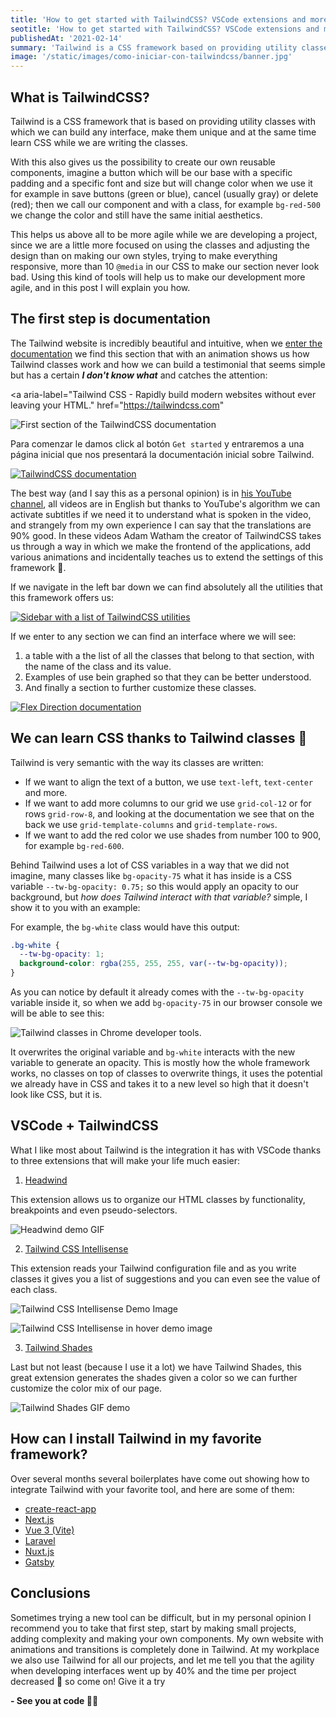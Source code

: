 ```yaml
---
title: 'How to get started with TailwindCSS? VSCode extensions and more'
seotitle: 'How to get started with TailwindCSS? VSCode extensions and more'
publishedAt: '2021-02-14'
summary: 'Tailwind is a CSS framework based on providing utility classes with which we can build any interface.'
image: '/static/images/como-iniciar-con-tailwindcss/banner.jpg'
---
```


## What is TailwindCSS?

Tailwind is a CSS framework that is based on providing utility classes with which we can build any interface, make them unique and at the same time learn CSS while we are writing the classes.

With this also gives us the possibility to create our own reusable components, imagine a button which will be our base with a specific padding and a specific font and size but will change color when we use it for example in save buttons (green or blue), cancel (usually gray) or delete (red); then we call our component and with a class, for example `bg-red-500` we change the color and still have the same initial aesthetics.

This helps us above all to be more agile while we are developing a project, since we are a little more focused on using the classes and adjusting the design than on making our own styles, trying to make everything responsive, more than 10 `@media` in our CSS to make our section never look bad. Using this kind of tools will help us to make our development more agile, and in this post I will explain you how.

## The first step is documentation

The Tailwind website is incredibly beautiful and intuitive, when we [enter the documentation](https://tailwindcss.com) we find this section that with an animation shows us how Tailwind classes work and how we can build a testimonial that seems simple but has a certain **_I don't know what_** and catches the attention:

<a
  aria-label="Tailwind CSS - Rapidly build modern websites without ever leaving your HTML."
  href="https://tailwindcss.com"
>
  <Image
    src="/static/images/como-iniciar-con-tailwindcss/first-section.png"
    alt="First section of the TailwindCSS documentation"
    width={1471}
    height={1001}
  />
</a>

Para comenzar le damos click al botón `Get started` y entraremos a una página inicial que nos presentará la documentación inicial sobre Tailwind.

<a aria-label="Documentation - Tailwind CSS" href="https://tailwindcss.com/docs">
  <Image
    src="/static/images/como-iniciar-con-tailwindcss/getting-started.png"
    alt="TailwindCSS documentation"
    width={1471}
    height={1001}
  />
</a>

The best way (and I say this as a personal opinion) is in [his YouTube channel](https://www.youtube.com/tailwindlabs), all videos are in English but thanks to YouTube's algorithm we can activate subtitles if we need it to understand what is spoken in the video, and strangely from my own experience I can say that the translations are 90% good. In these videos Adam Watham the creator of TailwindCSS takes us through a way in which we make the frontend of the applications, add various animations and incidentally teaches us to extend the settings of this framework 🎉.

If we navigate in the left bar down we can find absolutely all the utilities that this framework offers us:

<a aria-label="Documentation - Tailwind CSS" href="https://tailwindcss.com/docs">
  <Image
    src="/static/images/como-iniciar-con-tailwindcss/sidebar.png"
    alt="Sidebar with a list of TailwindCSS utilities"
    width={222}
    height={916}
  />
</a>

If we enter to any section we can find an interface where we will see:

1. a table with a the list of all the classes that belong to that section, with the name of the class and its value.
2. Examples of use bein graphed so that they can be better understood.
3. And finally a section to further customize these classes.

<a aria-label="Flex Direction - Tailwind CSS" href="https://tailwindcss.com/docs/flex-direction">
  <Image
    src="/static/images/como-iniciar-con-tailwindcss/flex-direction-docs.png"
    alt="Flex Direction documentation"
    width={1471}
    height={1001}
  />
</a>

## We can learn CSS thanks to Tailwind classes 🤯

Tailwind is very semantic with the way its classes are written:

- If we want to align the text of a button, we use `text-left`, `text-center` and more.
- If we want to add more columns to our grid we use `grid-col-12` or for rows `grid-row-8`, and looking at the documentation we see that on the back we use `grid-template-columns` and `grid-template-rows`.
- If we want to add the red color we use shades from number 100 to 900, for example `bg-red-600`.

Behind Tailwind uses a lot of CSS variables in a way that we did not imagine, many classes like `bg-opacity-75` what it has inside is a CSS variable `--tw-bg-opacity: 0.75;` so this would apply an opacity to our background, but _how does Tailwind interact with that variable?_ simple, I show it to you with an example:

For example, the `bg-white` class would have this output:

```css
.bg-white {
  --tw-bg-opacity: 1;
  background-color: rgba(255, 255, 255, var(--tw-bg-opacity));
}
```

As you can notice by default it already comes with the `--tw-bg-opacity` variable inside it, so when we add `bg-opacity-75` in our browser console we will be able to see this:

<Image
  src="/static/images/como-iniciar-con-tailwindcss/devtools.png"
  alt="Tailwind classes in Chrome developer tools."
  width={441}
  height={116}
/>

It overwrites the original variable and `bg-white` interacts with the new variable to generate an opacity. This is mostly how the whole framework works, no classes on top of classes to overwrite things, it uses the potential we already have in CSS and takes it to a new level so high that it doesn't look like CSS, but it is.

## VSCode + TailwindCSS

What I like most about Tailwind is the integration it has with VSCode thanks to three extensions that will make your life much easier:

1. [Headwind](https://marketplace.visualstudio.com/items?itemName=heybourn.headwind)

This extension allows us to organize our HTML classes by functionality, breakpoints and even pseudo-selectors.

<Image
  src="https://raw.githubusercontent.com/heybourn/headwind/master/img/explainer.gif"
  alt="Headwind demo GIF"
  width={960}
  height={752}
/>

2. [Tailwind CSS Intellisense](https://marketplace.visualstudio.com/items?itemName=bradlc.vscode-tailwindcss)

This extension reads your Tailwind configuration file and as you write classes it gives you a list of suggestions and you can even see the value of each class.

<Image
  src="https://raw.githubusercontent.com/bradlc/vscode-tailwindcss/master/packages/tailwindcss-intellisense/.github/autocomplete.png"
  alt="Tailwind CSS Intellisense Demo Image"
  width={2080}
  height={1170}
/>

<Image
  src="https://raw.githubusercontent.com/bradlc/vscode-tailwindcss/master/packages/tailwindcss-intellisense/.github/hover.png"
  alt="Tailwind CSS Intellisense in hover demo image"
  width={2080}
  height={1170}
/>

3. [Tailwind Shades](https://marketplace.visualstudio.com/items?itemName=bourhaouta.tailwindshades)

Last but not least (because I use it a lot) we have Tailwind Shades, this great extension generates the shades given a color so we can further customize the color mix of our page.

<Image
  src="https://raw.githubusercontent.com/bourhaouta/vscode-tailwindshades/master/media/demo.gif"
  alt="Tailwind Shades GIF demo"
  width={874}
  height={520}
/>

## How can I install Tailwind in my favorite framework?

Over several months several boilerplates have come out showing how to integrate Tailwind with your favorite tool, and here are some of them:

- [create-react-app](/blog/configurar-tailwindcss-con-create-react-app)
- [Next.js](https://tailwindcss.com/docs/guides/nextjs)
- [Vue 3 (Vite)](https://tailwindcss.com/docs/guides/vue-3-vite)
- [Laravel](https://tailwindcss.com/docs/guides/laravel)
- [Nuxt.js](https://tailwindcss.com/docs/guides/nuxtjs)
- [Gatsby](https://tailwindcss.com/docs/guides/gatsby)

## Conclusions

Sometimes trying a new tool can be difficult, but in my personal opinion I recommend you to take that first step, start by making small projects, adding complexity and making your own components. My own website with animations and transitions is completely done in Tailwind. At my workplace we also use Tailwind for all our projects, and let me tell you that the agility when developing interfaces went up by 40% and the time per project decreased 🎉 so come on! Give it a try

**- See you at code 👨‍💻**
